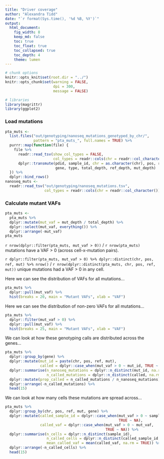 ```yaml
---
title: "Driver coverage"
author: "Alexandra Tidd"
date: "`r format(Sys.time(), '%d %B, %Y')`"
output:
  html_document:
    fig_width: 8
    keep_md: false
    toc: true
    toc_float: true
    toc_collapsed: true
    toc_depth: 4
    theme: lumen
---
```


```r
# chunk options
knitr::opts_knit$set(root.dir = "../")
knitr::opts_chunk$set(warning = FALSE,
                      dpi = 300,
                      message = FALSE)

# libraries
library(magrittr)
library(ggplot2)
```

### Load mutations

```r
pta_muts <-
  list.files("out/genotyping/nanoseq_mutations_genotyped_by_chr/",
             pattern = "pta_muts_", full.names = TRUE) %>%
  purrr::map(function(file) {
    file %>%
      readr::read_tsv(show_col_types = FALSE,
                      col_types = readr::cols(chr = readr::col_character())) %>%
      dplyr::transmute(pdid, sample_id, chr = as.character(chr), pos, ref, mut,
                       gene, type, total_depth, ref_depth, mut_depth)
  }) %>%
  dplyr::bind_rows()
nanoseq_muts <-
  readr::read_tsv("out/genotyping/nanoseq_mutations.tsv",
                  col_types = readr::cols(chr = readr::col_character()))
```

### Calculate mutant VAFs

```r
pta_muts <-
  pta_muts %>%
  dplyr::mutate(mut_vaf = mut_depth / total_depth) %>%
  dplyr::select(mut_vaf, everything()) %>%
  dplyr::arrange(-mut_vaf)
pta_muts
```

`r nrow(dplyr::filter(pta_muts, mut_vaf > 0))` / `r nrow(pta_muts)` 
mutations have a VAF > 0 (across cell-x-mutation pairs).

`r dplyr::filter(pta_muts, mut_vaf > 0) %>% dplyr::distinct(chr, pos, ref, mut) %>% nrow()`
/ `r nrow(dplyr::distinct(pta_muts, chr, pos, ref, mut))` 
unique mutations had a VAF > 0 in any cell.

Here we can see the distribution of VAFs for all mutations...

```r
pta_muts %>%
  dplyr::pull(mut_vaf) %>%
  hist(breaks = 20, main = "Mutant VAFs", xlab = "VAF")
```

Here we can see the distribution of non-zero VAFs for all mutations...

```r
pta_muts %>%
  dplyr::filter(mut_vaf > 0) %>%
  dplyr::pull(mut_vaf) %>%
  hist(breaks = 25, main = "Mutant VAFs", xlab = "VAF")
```

We can look at how these genotyping calls are distributed across the genes...

```r
pta_muts %>%
  dplyr::group_by(gene) %>%
  dplyr::mutate(mut_id = paste(chr, pos, ref, mut),
                called = dplyr::case_when(mut_vaf > 0 ~ mut_id, TRUE ~ NA)) %>%
  dplyr::summarise(n_nanoseq_mutations = dplyr::n_distinct(mut_id, na.rm = TRUE),
                   n_called_mutations = dplyr::n_distinct(called, na.rm = TRUE)) %>%
  dplyr::mutate(prop_called = n_called_mutations / n_nanoseq_mutations) %>%
  dplyr::arrange(-n_called_mutations) %>%
  head(15)
```

We can look at how many cells these mutations are spread across...

```r
pta_muts %>%
  dplyr::group_by(chr, pos, ref, mut, gene) %>%
  dplyr::mutate(called_sample_id = dplyr::case_when(mut_vaf > 0 ~ sample_id,
                                                    TRUE ~ NA),
                called_vaf = dplyr::case_when(mut_vaf > 0 ~ mut_vaf,
                                              TRUE ~ NA)) %>%
  dplyr::summarise(n_cells = dplyr::n_distinct(sample_id),
                   n_called_cells = dplyr::n_distinct(called_sample_id, na.rm = TRUE),
                   mean_called_vaf = mean(called_vaf, na.rm = TRUE)) %>%
  dplyr::arrange(-n_called_cells) %>%
  head(15)
```